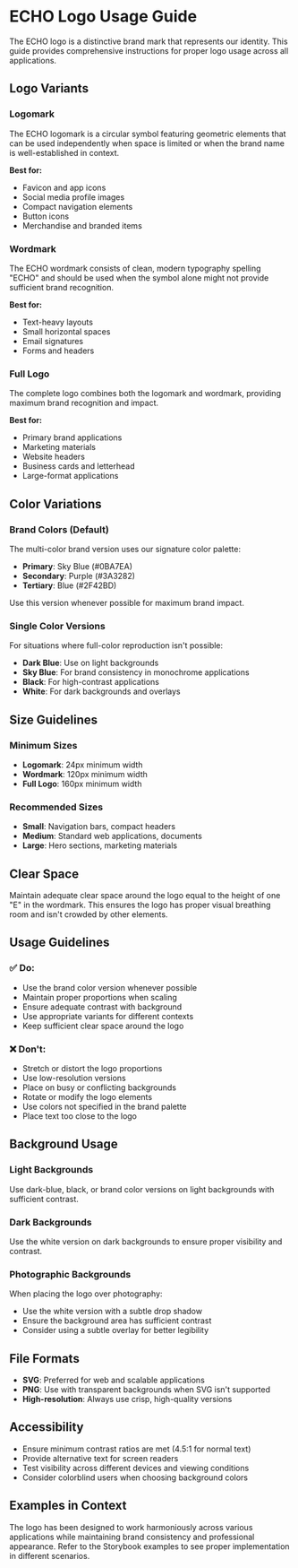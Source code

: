 # ECHO Logo Usage Guide

The ECHO logo is a distinctive brand mark that represents our identity. This guide provides comprehensive instructions for proper logo usage across all applications.

## Logo Variants

### Logomark
The ECHO logomark is a circular symbol featuring geometric elements that can be used independently when space is limited or when the brand name is well-established in context.

**Best for:**
- Favicon and app icons
- Social media profile images
- Compact navigation elements
- Button icons
- Merchandise and branded items

### Wordmark
The ECHO wordmark consists of clean, modern typography spelling "ECHO" and should be used when the symbol alone might not provide sufficient brand recognition.

**Best for:**
- Text-heavy layouts
- Small horizontal spaces
- Email signatures
- Forms and headers

### Full Logo
The complete logo combines both the logomark and wordmark, providing maximum brand recognition and impact.

**Best for:**
- Primary brand applications
- Marketing materials
- Website headers
- Business cards and letterhead
- Large-format applications

## Color Variations

### Brand Colors (Default)
The multi-color brand version uses our signature color palette:
- **Primary**: Sky Blue (#0BA7EA)
- **Secondary**: Purple (#3A3282) 
- **Tertiary**: Blue (#2F42BD)

Use this version whenever possible for maximum brand impact.

### Single Color Versions
For situations where full-color reproduction isn't possible:

- **Dark Blue**: Use on light backgrounds
- **Sky Blue**: For brand consistency in monochrome applications
- **Black**: For high-contrast applications
- **White**: For dark backgrounds and overlays

## Size Guidelines

### Minimum Sizes
- **Logomark**: 24px minimum width
- **Wordmark**: 120px minimum width
- **Full Logo**: 160px minimum width

### Recommended Sizes
- **Small**: Navigation bars, compact headers
- **Medium**: Standard web applications, documents
- **Large**: Hero sections, marketing materials

## Clear Space
Maintain adequate clear space around the logo equal to the height of one "E" in the wordmark. This ensures the logo has proper visual breathing room and isn't crowded by other elements.

## Usage Guidelines

### ✅ Do:
- Use the brand color version whenever possible
- Maintain proper proportions when scaling
- Ensure adequate contrast with background
- Use appropriate variants for different contexts
- Keep sufficient clear space around the logo

### ❌ Don't:
- Stretch or distort the logo proportions
- Use low-resolution versions
- Place on busy or conflicting backgrounds
- Rotate or modify the logo elements
- Use colors not specified in the brand palette
- Place text too close to the logo

## Background Usage

### Light Backgrounds
Use dark-blue, black, or brand color versions on light backgrounds with sufficient contrast.

### Dark Backgrounds  
Use the white version on dark backgrounds to ensure proper visibility and contrast.

### Photographic Backgrounds
When placing the logo over photography:
- Use the white version with a subtle drop shadow
- Ensure the background area has sufficient contrast
- Consider using a subtle overlay for better legibility

## File Formats

- **SVG**: Preferred for web and scalable applications
- **PNG**: Use with transparent backgrounds when SVG isn't supported
- **High-resolution**: Always use crisp, high-quality versions

## Accessibility

- Ensure minimum contrast ratios are met (4.5:1 for normal text)
- Provide alternative text for screen readers
- Test visibility across different devices and viewing conditions
- Consider colorblind users when choosing background colors

## Examples in Context

The logo has been designed to work harmoniously across various applications while maintaining brand consistency and professional appearance. Refer to the Storybook examples to see proper implementation in different scenarios.
